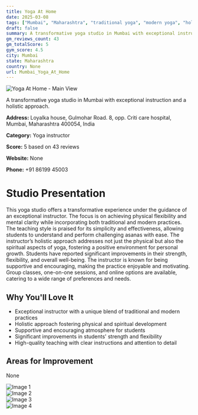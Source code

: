 ```yaml
---
title: Yoga At Home
date: 2025-03-08
tags: ["Mumbai", "Maharashtra", "traditional yoga", "modern yoga", "holistic approach", "transformative experience", "supportive atmosphere", "Mumbai"]  
draft: false
summary: A transformative yoga studio in Mumbai with exceptional instruction and a holistic approach.
gm_reviews_count: 43
gm_totalScore: 5
gym_score: 4.5
city: Mumbai
state: Maharashtra
country: None
url: Mumbai_Yoga_At_Home
---
```


<div className="aspect-[16/9] relative my-8">
  <img 
    src="https://lh5.googleusercontent.com/p/AF1QipOeB-M5tjzrro6Ke9k4XtR_pyC_IAalbsZJLgNt=w1920-h1080-k-no"
    alt="Yoga At Home - Main View"
    className="object-cover absolute inset-0 w-full h-full rounded-lg"
  />
</div>

A transformative yoga studio in Mumbai with exceptional instruction and a holistic approach.

**Address:** Loyalka house, Gulmohar Road. 8, opp. Criti care hospital, Mumbai, Maharashtra 400054, India

**Category:** Yoga instructor

**Score:** 5 based on 43 reviews

**Website:** None

**Phone:** +91 86199 45003

# Studio Presentation

This yoga studio offers a transformative experience under the guidance of an exceptional instructor. The focus is on achieving physical flexibility and mental clarity while incorporating both traditional and modern practices. The teaching style is praised for its simplicity and effectiveness, allowing students to understand and perform challenging asanas with ease. The instructor’s holistic approach addresses not just the physical but also the spiritual aspects of yoga, fostering a positive environment for personal growth. Students have reported significant improvements in their strength, flexibility, and overall well-being. The instructor is known for being supportive and encouraging, making the practice enjoyable and motivating. Group classes, one-on-one sessions, and online options are available, catering to a wide range of preferences and needs.

## Why You'll Love It

- Exceptional instructor with a unique blend of traditional and modern practices
- Holistic approach fostering physical and spiritual development
- Supportive and encouraging atmosphere for students
- Significant improvements in students' strength and flexibility
- High-quality teaching with clear instructions and attention to detail

## Areas for Improvement

None

<div className="grid grid-cols-1 xl:grid-cols-2 gap-4 my-8">
<div className="aspect-[4/3] relative"><img src="https://lh3.googleusercontent.com/p/AF1QipOKqIR7owrVH3q8MV39-Nv3SMDWwRpSJO2YM22l=w1920-h1080-k-no" alt="Image 1" className="object-cover absolute inset-0 w-full h-full rounded-lg" /></div>
<div className="aspect-[4/3] relative"><img src="https://lh5.googleusercontent.com/p/AF1QipM1vVD5itHup0iLRMKTXp83jHRi36BWBcwaJ-NJ=w1920-h1080-k-no" alt="Image 2" className="object-cover absolute inset-0 w-full h-full rounded-lg" /></div>
<div className="aspect-[4/3] relative"><img src="https://lh3.googleusercontent.com/p/AF1QipMMRH07CezN2t0I1tGuW7pACSJJQDFGUUym10ue=w1920-h1080-k-no" alt="Image 3" className="object-cover absolute inset-0 w-full h-full rounded-lg" /></div>
<div className="aspect-[4/3] relative"><img src="https://lh5.googleusercontent.com/p/AF1QipMydiQ8EXPjqMP2uJDrKd8cU7dwFOEh6R22fHFM=w1920-h1080-k-no" alt="Image 4" className="object-cover absolute inset-0 w-full h-full rounded-lg" /></div>
</div>
